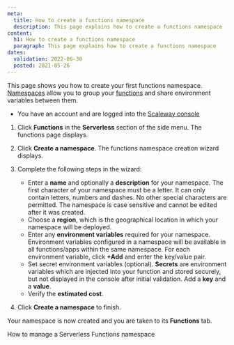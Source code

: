 ```yaml
---
meta:
  title: How to create a functions namespace
  description: This page explains how to create a functions namespace
content:
  h1: How to create a functions namespace
  paragraph: This page explains how to create a functions namespace
dates:
  validation: 2022-06-30
  posted: 2021-05-26
---
```


This page shows you how to create your first functions namespace. [Namespaces](/compute/functions/concepts/#namespace) allow you to group your [functions](/compute/functions/concepts/#function) and share environment variables between them.

<Message type="requirement">

  - You have an account and are logged into the [Scaleway console](https://console.scaleway.com)

</Message>


1. Click **Functions** in the **Serverless** section of the side menu. The functions page displays.

  <Lightbox src="scaleway-functions-creation.webp" alt="" />

2. Click **Create a namespace**. The functions namespace creation wizard displays.

3. Complete the following steps in the wizard: 

    - Enter a **name** and optionally a **description** for your namespace. The first character of your namespace must be a letter. It can only contain letters, numbers and dashes. No other special characters are permitted. The namespace is case sensitive and cannot be edited after it was created.
    - Choose a **region**, which is the geographical location in which your namespace will be deployed.
    - Enter any **environment variables** required for your namespace. Environment variables configured in a namespace will be available in all functions/apps within the same namespace. For each environment variable, click **+Add** and enter the key/value pair.
    - Set secret environment variables (optional). **Secrets** are environment variables which are injected into your function and stored securely, but not displayed in the console after initial validation. Add a **key** and a **value**.
    - Verify the **estimated cost**.

4. Click **Create a namespace** to finish.

Your namespace is now created and you are taken to its **Functions** tab.

<Navigation title="See Also">
  <NextButton to="/compute/functions/how-to/manage-a-functions-namespace/">How to manage a Serverless Functions namespace</NextButton>
</Navigation>
